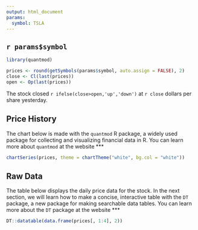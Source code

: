 ```yaml
---
output: html_document
params:
  symbol: TSLA
---
```

  
## `r params$symbol`

```r

library(quantmod)

prices <- round(getSymbols(params$symbol, auto.assign = FALSE), 2)
close <- Cl(last(prices))
open <- Op(last(prices))
```

The stock closed `r ifelse(close>open,'up','down')` at `r close` dollars per share yesterday.

## Price History

The chart below is made with the `quantmod` R package, a widely used package for collecting and visualizing financial data in R. You can learn more about `quantmod` at the website 
***
  
```r
chartSeries(prices, theme = chartTheme("white", bg.col = "white"))
```

## Raw Data

The table below displays the daily price data for the stock. In the next section, we will learn how to make a concise, interactive table with the `DT` package, a new package for making searchable data tables. You can learn more about the `DT` package at the website 
***
  
```r
DT::datatable(data.frame(prices[, 1:4], 2))
```

